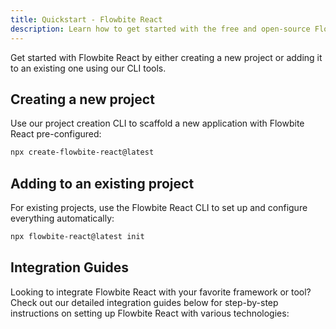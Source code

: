 ```yaml
---
title: Quickstart - Flowbite React
description: Learn how to get started with the free and open-source Flowbite React UI component library based on the utility classes from Tailwind CSS
---
```


Get started with Flowbite React by either creating a new project or adding it to an existing one using our CLI tools.

## Creating a new project

Use our project creation CLI to scaffold a new application with Flowbite React pre-configured:

```bash
npx create-flowbite-react@latest
```

## Adding to an existing project

For existing projects, use the Flowbite React CLI to set up and configure everything automatically:

```bash
npx flowbite-react@latest init
```

## Integration Guides

Looking to integrate Flowbite React with your favorite framework or tool? Check out our detailed integration guides below for step-by-step instructions on setting up Flowbite React with various technologies:

<IntegrationGuides />
